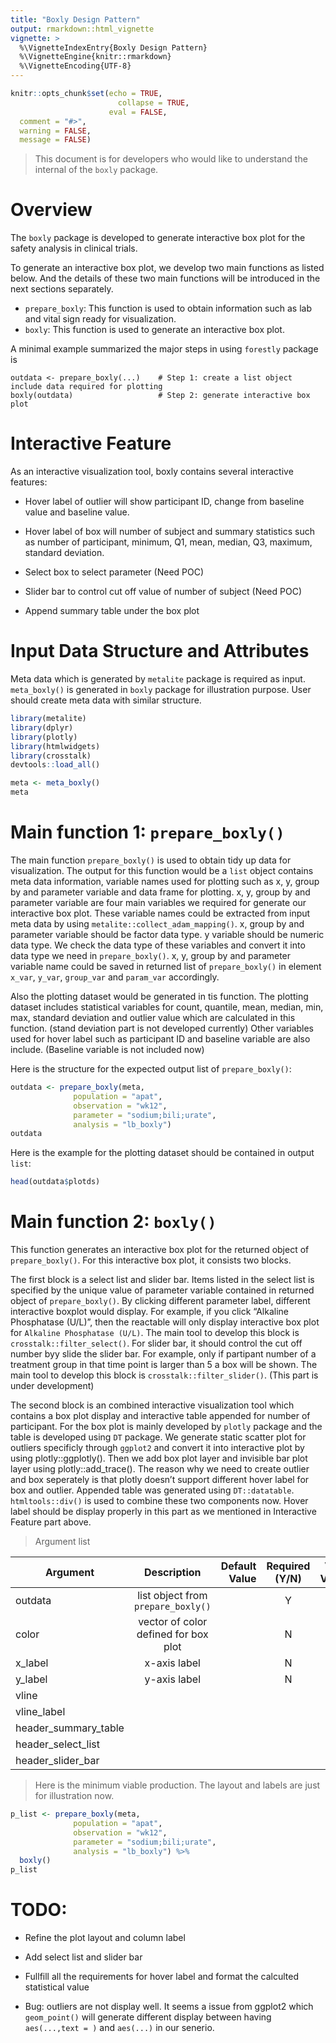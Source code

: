 ```yaml
---
title: "Boxly Design Pattern"
output: rmarkdown::html_vignette
vignette: >
  %\VignetteIndexEntry{Boxly Design Pattern}
  %\VignetteEngine{knitr::rmarkdown}
  %\VignetteEncoding{UTF-8}
---
```



```r
knitr::opts_chunk$set(echo = TRUE,
                        collapse = TRUE,
                      eval = FALSE,
  comment = "#>",
  warning = FALSE,
  message = FALSE)
```

> This document is for developers who would like to understand the internal of the `boxly` package.

# Overview

The `boxly` package is developed to generate interactive box plot 
for the safety analysis in clinical trials. 

To generate an interactive box plot, we develop two main functions as listed below. 
And the details of these two main functions will be introduced in the next sections separately.

- `prepare_boxly`:  This function is used to obtain information such as lab and vital sign ready for visualization.
- `boxly`: This function is used to generate an interactive box plot.

A minimal example summarized the major steps in using `forestly` package is

```
outdata <- prepare_boxly(...)    # Step 1: create a list object include data required for plotting 
boxly(outdata)                   # Step 2: generate interactive box plot
```
# Interactive Feature

As an interactive visualization tool, boxly contains several interactive features:

- Hover label of outlier will show participant ID, change from baseline value and baseline value. 

- Hover label of box will number of subject and summary statistics such as number of participant, minimum, Q1, mean, median, Q3, maximum, standard deviation.

- Select box to select parameter (Need POC)

- Slider bar to control cut off value of number of subject (Need POC)

- Append summary table under the box plot

# Input Data Structure and Attributes

Meta data which is generated by `metalite` package is required as input. `meta_boxly()` is generated in `boxly` package for illustration purpose. User should create meta data with similar structure.

```r
library(metalite)
library(dplyr)
library(plotly)
library(htmlwidgets)
library(crosstalk)
devtools::load_all()
```

```r
meta <- meta_boxly()
meta
```



# Main function 1: `prepare_boxly()`

The main function `prepare_boxly()` is used to obtain tidy up data for visualization. The output for this function would be a `list` object contains meta data information, variable names used for plotting such as x, y, group by and parameter variable and data frame for plotting. 
x, y, group by and parameter variable are four main variables we required for generate our interactive box plot. These variable names could be extracted from input meta data by using `metalite::collect_adam_mapping()`. x, group by and parameter variable should be factor data type. y variable should be numeric data type. We check the data type of these variables and convert it into data type we need in `prepare_boxly()`. x, y, group by and parameter variable name could be saved in returned list of `prepare_boxly()` in element `x_var`, `y_var`, `group_var` and `param_var` accordingly.


Also the plotting dataset would be generated in tis function. The plotting dataset includes statistical variables for count, quantile, mean, median, min, max, standard deviation and outlier value which are calculated in this function. (stand deviation part is not developed currently) Other variables used for hover label such as participant ID and baseline variable are also include. (Baseline variable is not included now)

Here is the structure for the expected output list of `prepare_boxly()`:

```r
outdata <- prepare_boxly(meta,
              population = "apat",
              observation = "wk12",
              parameter = "sodium;bili;urate",
              analysis = "lb_boxly")
outdata
```




Here is the example for the plotting dataset should be contained in output `list`:

```r
head(outdata$plotds)
```

# Main function 2: `boxly()`

This function generates an interactive box plot for the returned object of `prepare_boxly()`. For this interactive box plot, it consists two blocks.

The first block is a select list and slider bar. Items listed in the select list is specified by the unique value of parameter variable contained in returned object of `prepare_boxly()`. By clicking different parameter label, different interactive boxplot would display. For example, if you click “Alkaline Phosphatase (U/L)”, then the reactable will only display interactive box plot for `Alkaline Phosphatase (U/L)`. The main tool to develop this block is `crosstalk::filter_select()`. For slider bar, it should control the cut off number byy slide the slider bar. For example, only if partipant number of a treatment group in that time point is larger than 5 a box will be shown. The main tool to develop this block is `crosstalk::filter_slider()`. (This part is under development) 

The second block is an combined interactive visualization tool which contains a box plot display and interactive table appended for number of participant. For the box plot is mainly developed by `plotly` package and the table is developed using `DT` package. We generate static scatter plot for outliers specificly through `ggplot2` and convert it into interactive plot by using plotly::ggplotly(). Then we add box plot layer and invisible bar plot layer using plotly::add_trace(). The reason why we need to create outlier and box seperately is that plotly doesn’t support different hover label for box and outlier. Appended table was generated using `DT::datatable`. `htmltools::div()` is used to combine these two components now. Hover label should be display properly in this part as we mentioned in Interactive Feature part above.

> Argument list

| Argument            | Description   |  Default Value  | Required (Y/N) | Valid Values | Comments|
| ------------------- |:-------------:| ---------------:|:--------------:|:------------:|:-------:|
| outdata             | list object from `prepare_boxly()`| |Y| | |
| color               | vector of color defined for box plot| |N| | |
| x_label             | x-axis label| |N| | |
| y_label             | y-axis label| |N| | |
| vline               | 
| vline_label         |
| header_summary_table|
| header_select_list  |
| header_slider_bar   |


> Here is the minimum viable production. The layout and labels are just for illustration now.

```r
p_list <- prepare_boxly(meta,
              population = "apat",
              observation = "wk12",
              parameter = "sodium;bili;urate",
              analysis = "lb_boxly") %>%
  boxly()
p_list
```


# TODO:

- Refine the plot layout and column label

- Add select list and slider bar

- Fullfill all the requirements for hover label and format the calculted statistical value

- Bug: outliers are not display well. It seems a issue from ggplot2 which `geom_point()` will generate different display between having `aes(...,text = )` and `aes(...)` in our senerio.

